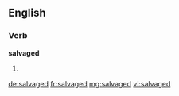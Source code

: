 ==English==

===Verb===
'''salvaged'''

# {{past of|salvage}}

[[de:salvaged]]
[[fr:salvaged]]
[[mg:salvaged]]
[[vi:salvaged]]